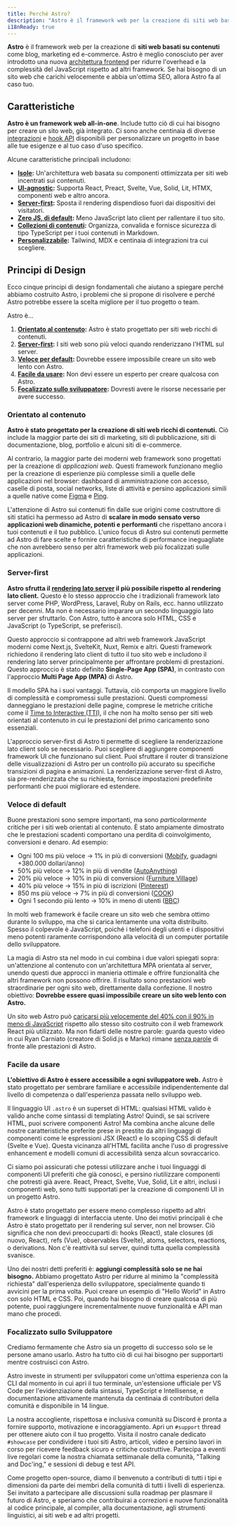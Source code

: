 ```yaml
---
title: Perché Astro?
description: "Astro è il framework web per la creazione di siti web basati su contenuti come blog, marketing ed e-commerce. Scopri perché Astro potrebbe essere una buona scelta per il tuo prossimo sito web."
i18nReady: true
---
```


**Astro** è il framework web per la creazione di **siti web basati su contenuti** come blog, marketing ed e-commerce. Astro è meglio conosciuto per aver introdotto una nuova [architettura frontend](/it/concepts/islands/) per ridurre l'overhead e la complessità del JavaScript rispetto ad altri framework. Se hai bisogno di un sito web che carichi velocemente e abbia un'ottima SEO, allora Astro fa al caso tuo.

## Caratteristiche

**Astro è un framework web all-in-one**. Include tutto ciò di cui hai bisogno per creare un sito web, già integrato. Ci sono anche centinaia di diverse [integrazioni](https://astro.build/integrations/) e [hook API](/it/reference/integrations-reference/) disponibili per personalizzare un progetto in base alle tue esigenze e al tuo caso d'uso specifico.

Alcune caratteristiche principali includono:

- **[Isole](/it/concepts/islands/):** Un'architettura web basata su componenti ottimizzata per siti web incentrati sui contenuti.
- **[UI-agnostic](/it/guides/framework-components/):** Supporta React, Preact, Svelte, Vue, Solid, Lit, HTMX, componenti web e altro ancora.
- **[Server-first](/it/basics/rendering-modes/):** Sposta il rendering dispendioso fuori dai dispositivi dei visitatori.
- **[Zero JS, di default](/it/basics/astro-components/):** Meno JavaScript lato client per rallentare il tuo sito.
- **[Collezioni di contenuti](/it/guides/content-collections/):** Organizza, convalida e fornisce sicurezza di tipo TypeScript per i tuoi contenuti in Markdown.
- **[Personalizzabile](/it/guides/integrations-guide/):** Tailwind, MDX e centinaia di integrazioni tra cui scegliere.

## Principi di Design

Ecco cinque principi di design fondamentali che aiutano a spiegare perché abbiamo costruito Astro, i problemi che si propone di risolvere e perché Astro potrebbe essere la scelta migliore per il tuo progetto o team.

Astro è...

1. **[Orientato al contenuto](#orientato-al-contenuto):** Astro è stato progettato per siti web ricchi di contenuti.
2. **[Server-first](#server-first):** I siti web sono più veloci quando renderizzano l'HTML sul server.
3. **[Veloce per default](#veloce-per-default):** Dovrebbe essere impossibile creare un sito web lento con Astro.
4. **[Facile da usare](#facile-da-usare):** Non devi essere un esperto per creare qualcosa con Astro.
5. **[Focalizzato sullo sviluppatore](#focalizzato-sullo-sviluppatore):** Dovresti avere le risorse necessarie per avere successo.

### Orientato al contenuto

**Astro è stato progettato per la creazione di siti web ricchi di contenuti.** Ciò include la maggior parte dei siti di marketing, siti di pubblicazione, siti di documentazione, blog, portfolio e alcuni siti di e-commerce.

Al contrario, la maggior parte dei moderni web framework sono progettati per la creazione di *applicazioni web*. Questi framework funzionano meglio per la creazione di esperienze più complesse simili a quelle delle applicazioni nel browser: dashboard di amministrazione con accesso, caselle di posta, social networks, liste di attività e persino applicazioni simili a quelle native come [Figma](https://figma.com/) e [Ping](https://ping.gg/).

L'attenzione di Astro sui contenuti fin dalle sue origini come costruttore di siti statici ha permesso ad Astro di **scalare in modo sensato verso applicazioni web dinamiche, potenti e performanti** che rispettano ancora i tuoi contenuti e il tuo pubblico. L'unico focus di Astro sui contenuti permette ad Astro di fare scelte e fornire caratteristiche di performance ineguagliate che non avrebbero senso per altri framework web più focalizzati sulle applicazioni.

### Server-first

**Astro sfrutta il [rendering lato server](/it/basics/rendering-modes/) il più possibile rispetto al rendering lato client.** Questo è lo stesso approccio che i tradizionali framework lato server come PHP, WordPress, Laravel, Ruby on Rails, ecc. hanno utilizzato per decenni. Ma non è necessario imparare un secondo linguaggio lato server per sfruttarlo. Con Astro, tutto è ancora solo HTML, CSS e JavaScript (o TypeScript, se preferisci).

Questo approccio si contrappone ad altri web framework JavaScript moderni come Next.js, SvelteKit, Nuxt, Remix e altri. Questi framework richiedono il rendering lato client di tutto il tuo sito web e includono il rendering lato server principalmente per affrontare problemi di prestazioni. Questo approccio è stato definito **Single-Page App (SPA)**, in contrasto con l'approccio **Multi Page App (MPA)** di Astro.

Il modello SPA ha i suoi vantaggi. Tuttavia, ciò comporta un maggiore livello di complessità e compromessi sulle prestazioni. Questi compromessi danneggiano le prestazioni delle pagine, comprese le metriche critiche come il [Time to Interactive (TTI)](https://web.dev/interactive/), il che non ha molto senso per siti web orientati al contenuto in cui le prestazioni del primo caricamento sono essenziali.

L'approccio server-first di Astro ti permette di scegliere la renderizzazione lato client solo se necessario. Puoi scegliere di aggiungere componenti framework UI che funzionano sul client. Puoi sfruttare il router di transizione delle visualizzazioni di Astro per un controllo più accurato su specifiche transizioni di pagina e animazioni. La renderizzazione server-first di Astro, sia pre-renderizzata che su richiesta, fornisce impostazioni predefinite performanti che puoi migliorare ed estendere.

### Veloce di default

Buone prestazioni sono sempre importanti, ma sono *particolarmente* critiche per i siti web orientati al contenuto. È stato ampiamente dimostrato che le prestazioni scadenti comportano una perdita di coinvolgimento, conversioni e denaro. Ad esempio:

- Ogni 100 ms più veloce → 1% in più di conversioni ([Mobify](https://web.dev/why-speed-matters/), guadagni +380.000 dollari/anno)
- 50% più veloce → 12% in più di vendite ([AutoAnything](https://www.digitalcommerce360.com/2010/08/19/web-accelerator-revs-conversion-and-sales-autoanything/))
- 20% più veloce → 10% in più di conversioni ([Furniture Village](https://www.thinkwithgoogle.com/intl/en-gb/marketing-strategies/app-and-mobile/furniture-village-and-greenlight-slash-page-load-times-boosting-user-experience/))
- 40% più veloce → 15% in più di iscrizioni ([Pinterest](https://medium.com/pinterest-engineering/driving-user-growth-with-performance-improvements-cfc50dafadd7))
- 850 ms più veloce → 7% in più di conversioni ([COOK](https://web.dev/why-speed-matters/))
- Ogni 1 secondo più lento → 10% in meno di utenti ([BBC](https://www.creativebloq.com/features/how-the-bbc-builds-websites-that-scale))

In molti web framework è facile creare un sito web che sembra ottimo durante lo sviluppo, ma che si carica lentamente una volta distribuito. Spesso il colpevole è JavaScript, poiché i telefoni degli utenti e i dispositivi meno potenti raramente corrispondono alla velocità di un computer portatile dello sviluppatore.

La magia di Astro sta nel modo in cui combina i due valori spiegati sopra: un'attenzione al contenuto con un'architettura MPA orientata al server, unendo questi due approcci in manieria ottimale e offrire funzionalità che altri framework non possono offrire. Il risultato sono prestazioni web straordinarie per ogni sito web, direttamente dalla confezione. Il nostro obiettivo: **Dovrebbe essere quasi impossibile creare un sito web lento con Astro.**

Un sito web Astro può [caricarsi più velocemente del 40% con il 90% in meno di JavaScript](https://twitter.com/t3dotgg/status/1437195415439360003) rispetto allo stesso sito costruito con il web framework React più utilizzato. Ma non fidarti delle nostre parole: guarda questo video in cui Ryan Carniato (creatore di Solid.js e Marko) rimane [senza parole](https://youtu.be/2ZEMb_H-LYE?t=8163) di fronte alle prestazioni di Astro.


### Facile da usare

**L'obiettivo di Astro è essere accessibile a ogni sviluppatore web.** Astro è stato progettato per sembrare familiare e accessibile indipendentemente dal livello di competenza o dall'esperienza passata nello sviluppo web.

Il linguaggio UI `.astro` è un superset di HTML: qualsiasi HTML valido è valido anche come sintassi di templating Astro! Quindi, se sai scrivere HTML, puoi scrivere componenti Astro! Ma combina anche alcune delle nostre caratteristiche preferite prese in prestito da altri linguaggi di componenti come le espressioni JSX (React) e lo scoping CSS di default (Svelte e Vue). Questa vicinanza all'HTML facilita anche l'uso di progressive enhancement e modelli comuni di accessibilità senza alcun sovraccarico.

Ci siamo poi assicurati che potessi utilizzare anche i tuoi linguaggi di componenti UI preferiti che già conosci, e persino riutilizzare componenti che potresti già avere. React, Preact, Svelte, Vue, Solid, Lit e altri, inclusi i componenti web, sono tutti supportati per la creazione di componenti UI in un progetto Astro.

Astro è stato progettato per essere meno complesso rispetto ad altri framework e linguaggi di interfaccia utente. Uno dei motivi principali è che Astro è stato progettato per il rendering sul server, non nel browser. Ciò significa che non devi preoccuparti di: hooks (React), stale closures (di nuovo, React), refs (Vue), observables (Svelte), atoms, selectors, reactions, o derivations. Non c'è reattività sul server, quindi tutta quella complessità svanisce.

Uno dei nostri detti preferiti è: **aggiungi complessità solo se ne hai bisogno.** Abbiamo progettato Astro per ridurre al minimo la "complessità richiesta" dall'esperienza dello sviluppatore, specialmente quando ti avvicini per la prima volta. Puoi creare un esempio di "Hello World" in Astro con solo HTML e CSS. Poi, quando hai bisogno di creare qualcosa di più potente, puoi raggiungere incrementalmente nuove funzionalità e API man mano che procedi.

### Focalizzato sullo Sviluppatore

Crediamo fermamente che Astro sia un progetto di successo solo se le persone amano usarlo. Astro ha tutto ciò di cui hai bisogno per supportarti mentre costruisci con Astro.

Astro investe in strumenti per sviluppatori come un'ottima esperienza con la CLI dal momento in cui apri il tuo terminale, un'estensione ufficiale per VS Code per l'evidenziazione della sintassi, TypeScript e Intellisense, e documentazione attivamente mantenuta da centinaia di contributori della comunità e disponibile in 14 lingue.

La nostra accogliente, rispettosa e inclusiva comunità su Discord è pronta a fornire supporto, motivazione e incoraggiamento. Apri un `#support` thread per ottenere aiuto con il tuo progetto. Visita il nostro canale dedicato `#showcase` per condividere i tuoi siti Astro, articoli, video e persino lavori in corso per ricevere feedback sicuro e critiche costruttive. Partecipa a eventi live regolari come la nostra chiamata settimanale della comunità, "Talking and Doc'ing," e sessioni di debug e test API.

Come progetto open-source, diamo il benvenuto a contributi di tutti i tipi e dimensioni da parte dei membri della comunità di tutti i livelli di esperienza. Sei invitato a partecipare alle discussioni sulla roadmap per plasmare il futuro di Astro, e speriamo che contribuirai a correzioni e nuove funzionalità al codice principale, al compiler, alla documentazione, agli strumenti linguistici, ai siti web e ad altri progetti.
